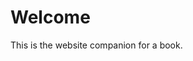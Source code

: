 
::: {.content-hidden unless-format="html"}

<!-- Q:  Why is this appearing on PDF? -->
# Welcome {.unnumbered .unlisted}

 This is the website companion for a book.


:::
